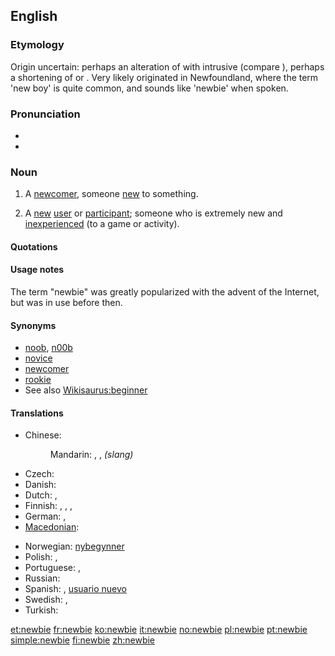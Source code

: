 {{wikipedia}}
==English==

===Etymology===
Origin uncertain: perhaps an alteration of {{term|newie}} with intrusive {{term||B}} (compare {{term|freebie}}), perhaps a shortening of {{term|new boy}} or {{term|new}} {{term|beginner}}. Very likely originated in Newfoundland, where the term 'new boy' is quite common, and sounds like 'newbie' when spoken.

===Pronunciation===
* {{IPA|/ˈnjuːbi/|/ˈnuːbi/}}
* {{rhymes|uːbi}}

===Noun===
{{en-noun}}

# A [[newcomer]], someone [[new]] to something.
# {{context|Internet}} A [[new]] [[user]] or [[participant]]; someone who is extremely new and [[inexperienced]] (to a game or activity).

====Quotations====
{{seecites}}

====Usage notes====
The term "newbie" was greatly popularized with the advent of the Internet, but was in use before then.

====Synonyms====
* [[noob]], [[n00b]]
* [[novice]]
* [[newcomer]]
* [[rookie]]
* See also [[Wikisaurus:beginner]]

====Translations====
{{trans-top|new (inexperienced) user or participant}}
* Chinese:
*: Mandarin: {{t-|cmn|新手|tr=xīnshǒu|sc=Hani}}, {{t-|cmn|菜鳥|sc=Hani}}, {{t-|cmn|菜鸟|tr=càiniǎo|sc=Hani}} ''(slang)''
* Czech: {{t-|cs|nováček|m}}
* Danish: {{t|da|nybegynder|c}}
* Dutch: {{t+|nl|nieuweling|m}}, {{t|nl|beginneling|m}}
* Finnish: {{t+|fi|aloittelija}},  {{t-|fi|keltanokka}},  {{t-|fi|vasta-alkaja}},  {{t+|fi|mopo}}
* German: {{t+|de|Neuling}}, {{t+|de|Anfänger}}
* [[Macedonian]]: {{t-|mk|новајлија|m|tr=novájlija}}
{{trans-mid}}
* Norwegian: [[nybegynner]]
* Polish: {{t-|pl|nowicjusz|m}}, {{t-|pl|nowicjuszka|f}}
* Portuguese: {{t+|pt|novato}}, {{t+|pt|iniciante}}
* Russian: {{t+|ru|новичок|m|tr=novičók}}
* Spanish: {{t-|es|novato}}, [[usuario nuevo]] {{m}}
* Swedish: {{t+|sv|nybörjare|c}}, {{t+|sv|blåbär|n}}
* Turkish: {{t+|tr|çaylak}}
{{trans-bottom}}

[[et:newbie]]
[[fr:newbie]]
[[ko:newbie]]
[[it:newbie]]
[[no:newbie]]
[[pl:newbie]]
[[pt:newbie]]
[[simple:newbie]]
[[fi:newbie]]
[[zh:newbie]]